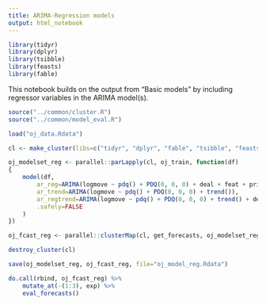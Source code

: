 ```yaml
---
title: ARIMA-Regression models
output: html_notebook
---
```


```r
library(tidyr)
library(dplyr)
library(tsibble)
library(feasts)
library(fable)
```

This notebook builds on the output from "Basic models" by including regressor variables in the ARIMA model(s).

```r
source("../common/cluster.R")
source("../common/model_eval.R")

load("oj_data.Rdata")

cl <- make_cluster(libs=c("tidyr", "dplyr", "fable", "tsibble", "feasts"))

oj_modelset_reg <- parallel::parLapply(cl, oj_train, function(df)
{
    model(df,
        ar_reg=ARIMA(logmove ~ pdq() + PDQ(0, 0, 0) + deal + feat + price + maxpricediff),
        ar_trend=ARIMA(logmove ~ pdq() + PDQ(0, 0, 0) + trend()),
        ar_regtrend=ARIMA(logmove ~ pdq() + PDQ(0, 0, 0) + trend() + deal + feat + price + maxpricediff),
        .safely=FALSE
    )
})

oj_fcast_reg <- parallel::clusterMap(cl, get_forecasts, oj_modelset_reg, oj_test)

destroy_cluster(cl)

save(oj_modelset_reg, oj_fcast_reg, file="oj_model_reg.Rdata")

do.call(rbind, oj_fcast_reg) %>%
    mutate_at(-(1:3), exp) %>%
    eval_forecasts()
```

